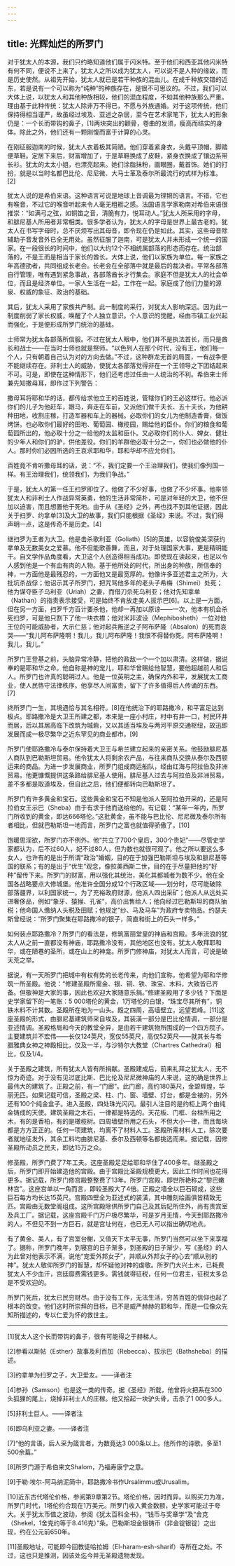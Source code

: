 ```yaml
---
---
---
```

title: 光辉灿烂的所罗门
---




对于犹太人的本源，我们只约略知道他们属于闪米特。至于他们和西亚其他闪米特有何不同，便说不上来了。犹太人之所以成为犹太人，可以说不是人种的缘故，而是历史使然。从祖先开始，犹太人就已是若干种族的混血儿。在成千种族交错的近东，若是说有一个可以称为“纯种”的种族存在，是很不可思议的。不过，我们可以大体上说，以犹太人和其他种族相较，他们的混血程度，不如其他种族那么严重。理由基于此种传统：犹太人除非万不得已，不愿与外族通婚。对于这项传统，他们保持得相当谨严，故虽经过埃及、亚述之杂居，至今在艺术家笔下，犹太人的形象仍是：一个长而带钩的鼻子，[1]两块突出的颧骨，卷曲的发须，瘦高而结实的身体。除此之外，他们还有一颗刚愎而富于计算的心灵。

在刚征服迦南的时候，犹太人衣着极其简陋。他们穿着紧身衣，头戴平顶帽，脚踏便草鞋。定居下来后，财富增加了，于是草鞋换成了皮鞋，紧身衣换成了镶边系带长衫。犹太的太太小姐，也漂亮起来。她们涂脂抹粉，画眼圈，戴首饰。她们的打扮，就是以当时名都巴比伦、尼尼微、大马士革及泰尔所最流行的式样为标准。[2]

犹太人说的是希伯来语。这种语言可说是地球上音调最为铿锵的语言。不错，它也有喉音，不过它的喉音听起来令人毫无粗粝之感。法国语言学家勒南对希伯来语很推崇：“如满弓之弦，如铜笛之音，清脆有力，悦耳动人。”犹太人所采用的字母，和腓尼基人所用者非常相类。很多学者认为，犹太人的字母是世界上最古老的。犹太人在书写字母时，总不厌烦写出其母音，即令现在仍是如此。其实，这些母音除辅助子音发音外已全无用处。虽然征服了迦南，可是犹太人并未形成一个统一的国家。在一段很长的时间中，他们以大约12个不相统属部落的形态而存在。统治部落的，不是王而是相当于家长的酋长。大体上说，他们以家族为单位。每一家族之年高德劭者，共同组成长老会。长老会在全部落中就是最后的裁决者。平常各部落自行管理，唯有遇到紧急事故，各部落酋长才行集会。家庭不但是犹太人的社会单位，而且是经济单位。一家人生活在一起，工作在一起。家庭成了他们力量的源泉、权威的象征、政治的基础。

其后，犹太人采用了家族共产制。此一制度的采行，对犹太人影响深远。因为此一制度削弱了家长权威，唤醒了个人独立意识。个人意识的觉醒，经由市镇工业兴起而强化，于是便形成所罗门统治的基础。

士师常为犹太各部落所信服。不过在犹太人眼中，他们并不是执法首长，而只是酋长和战士——在当时士师也就是祭师。“以色列人在那个时代，没有王，他们每一个人，只有朝着自己认为对的方向去做。”不过，这种群龙无首的局面，一有战争便不能继续存在。非利士人的威胁，使犹太各部落觉得非在一个王领导之下团结起来不可。可是，即使在这种情形下，他们还考虑过任由一人统治的不利。希伯来士师兼先知撒母耳，即作过下列警告：

撒母耳将耶和华的话，都传给求他立王的百姓说，管辖你们的王必这样行。他必派你们的儿子为他赶车，跟马，奔走在车前，又派他们做千夫长、五十夫长，为他耕种田地，收割庄稼，打造军器和车上的器械。必取你们的女儿为他制造香膏，做饭烤饼。也必取你们最好的田地、葡萄园、橄榄园，赐给他的臣仆。你们的粮食和葡萄园所出的，他必取十分之一给他的太监和臣仆。又必取你们的仆人、婢女、健壮的少年人和你们的驴，供他差役。你们的羊群他必取十分之一，你们也必做他的仆人。那时你们必因所选的王哀求耶和华，耶和华却不应允你们。

百姓竟不肯听撒母耳的话，说：“不，我们定要一个王治理我们，使我们像列国一样。有王治理我们，统领我们，为我们争战。”



于是，犹太人的第一任王扫罗即位了。他做了不少好事，也做了不少坏事。他率领犹太人和非利士人作战异常英勇，他的生活非常简朴，可是对年轻的大卫，他不但加以迫害，而且想置他于死地。由于从《圣经》之外，再也找不到其他证据，因此关于扫罗、约拿单[3]及大卫的故事，我们只能根据《圣经》来说。不过，我们得声明一点，这是传奇不是历史。[4]

继扫罗为王者为大卫。他是击杀歌利亚（Goliath）[5]的英雄，以容貌俊美深获约拿单及无数美女之爱慕。他不但能歌善舞，而且，对于处理国家大事，更是精明能干。自文学作品角度看，大卫这个人创造得相当成功。即使现在读起来，也足以令人感到他是一个有血有肉的人物。基于他所处的时代，所出身的种族，所信奉的神，一方面他是最残忍的，一方面他又是最宽厚的。他像许多亚述君主之所为，大批坑杀战俘；他诏示其子所罗门，把咒骂他多年的老头子希梅（Shimei）处死；他为谋夺臣子乌利亚（Uriah）之妻，而借刀杀死乌利亚；他对先知拿单（Nathan）的指责表示接受，可是始终不肯放走美人拔示巴[6]。以上是一方面，但在另一方面，扫罗千方百计要杀他，他却一再加以原谅——一次，他本有机会杀死扫罗，可是他只割下了他一块衣襟；他对米非波设（Mephibosheth）一位对他王位的可能威胁者，大示仁慈；他对起兵叛逆之子阿布萨隆（Absalon）的死而哀哭——“我儿阿布萨隆啊！我儿，我儿阿布萨隆！我恨不得替你死。阿布萨隆啊！我儿，我儿。”

所罗门王登基之前，头脑异常冷静，把他的政敌一个一个加以肃清。这样做，据说奉的是耶和华之命。他自称是神的宠儿，耶和华曾赐给他智慧，要他超越前人和后人。所罗门也许真的聪明过人。他是一位英明之主，确保内外和平，发展犹太工商业，使人民恪守法律秩序。他享尽人间富贵，留下了许多值得后人传诵的东西。[7]

终所罗门一生，其境遇恰与其名相符。[8]在他统治下的耶路撒冷，和平富足达到极点。耶路撒冷是大卫王所建之都，本来是一座小村庄，村中有井一口，村民环井而居，后以其居高临下改筑为城砦，又以其适当埃及与两河平原交通枢纽，故迅即发展而成一极尽繁华之近东罕见的商业都市。[9]

所罗门使耶路撒冷与泰尔保持着大卫王与希兰建立起来的亲密关系。他鼓励腓尼基人商队到巴勒斯坦贸易。他令犹太人将剩余农产品，与往来商队交换从泰尔及西顿运来的商品。为进一步发展商业，所罗门组成商运船队，经由红海与阿拉伯及非洲贸易。他更慷慨提供这条路给腓尼基人使用。腓尼基人过去与阿拉伯及非洲贸易，差不多都是取道埃及，但自此之后，他们便都转向巴勒斯坦了。

所罗门有许多黄金和宝石。这些黄金和宝石不知是他派人至阿拉伯开采的，还是阿拉伯女王示巴（Sheba）由于有求于他而送给他的。有记载：“某年一年内，所罗门所收到的黄金，即达666塔伦。”这批黄金，虽不能与巴比伦、尼尼微及泰尔所有者相比，但就巴勒斯坦一地而言，所罗门之富也就值得骄傲了。[10]

饱暖思淫欲，所罗门亦不例外。他“共立了700个皇后，300个贵妃”——尽管史学家都认为，后不过60人，妃不过80人，但为数也就很可观了。他之所以要这么多女人，也许有的是出于所谓“政治”婚姻，目的在于加强巴勒斯坦与埃及和腓尼基等国的联系；有的是出于“优生”观念，像拉美西斯二世，目的在于尽量把他的“好种”留传下来。所罗门的财富，用以强化其统治，美化其都城者为数不少。他在全国各战略要点大修城堡。他准许全国分成12个行政区域——划分时，尽可能破除部落疆界，以利国家统一。为了充裕政府财源，他派人四出采矿；他派人从远处买进奢侈品，例如“象牙、猿猴、孔雀”，高价出售给人；他向经过巴勒斯坦的商队抽税；他命国人缴纳人头税及田赋；他规定“纱、马及马车”为政府专卖物品。约瑟夫斯曾经说：“所罗门聚集在耶路撒冷的银子，简直和街上的石头一样多。”

如何装点耶路撒冷？所罗门的看法是，修筑富丽堂皇的神庙和宫殿。多年流浪的犹太人从之前一直都没有神庙，耶路撒冷没有，其他地区也没有。犹太人敬拜耶和华，或在陋巷的圣所，或在山上的神龛。所罗门修神庙，对犹太人而言，可说是破天荒之举。

据说，有一天所罗门把城中有权有势的长老传来，向他们宣称，他希望为耶和华修筑一所圣殿。他说：“修建圣殿所需金、银、铜、铁、珠宝、木料，大致皆已齐备。但敬神是大家的事，因此也欢迎大家随意乐捐。”修建圣殿用了多少钱？下面是史学家留下的一笔账：5 000塔伦的黄金，1万塔伦的白银，“珠宝尽其所有”，铜铁木料不计其数。圣殿所在地为一山头。殿之四周，高墙壁立，远望若峰。[11]这座圣殿的形式，由腓尼基建筑师采自埃及，其装潢一部分是巴比伦情调，一部分是亚述情调。圣殿格局和今天的教堂全异，是由若干建筑物所围成的一个四方院子。主要建筑并不宏伟——长仅124英尺，宽仅55英尺，高仅52英尺——就其长与希腊雅典女神之神殿相比，仅及一半，与沙特尔大教堂（Chartres Cathedral）相比，仅及1/4。

关于圣殿之建筑，所有犹太人皆有所捐献。圣殿建成后，前来礼拜之犹太人，无不惊为奇迹。对于没有见过底比斯、巴比伦及尼尼微神庙的人来说，这的确是世界上最伟大的建筑了。正殿之前，有一“门廊”。此门廊，高约180英尺，金碧辉煌，华丽无匹。如果记载可信，圣殿之梁、柱、门、窗、墙壁、灯台，都是金裱的，另外还有100个纯金盒子。进入圣殿，四处珠光闪闪。最引人注目的是约柜上两个由纯金铸成的天使。建筑圣殿之木石，一律都是特选的。天花板、门框、台柱所用之木，有的是香柏，有的是橄榄树。四周墙壁所用之石头，不但大小一律，而且每块都是方方正正的。任何一项建筑，均离不了材料人工。圣殿所需材料人工，除次要者就地征发外，其余工料均由腓尼基、泰尔及西顿等名都挑选而来。据记载，因修圣殿所动员之民夫，即达15万之众。

修圣殿，所罗门费了7年工夫。这座圣殿足足给耶和华住了400多年。继圣殿之后，所罗门即开始建造他的宫殿。由于宫殿比圣殿规模更大，因此工作时间也花得更多。据记载，所罗门修宫殿整整费了13年。所罗门宫殿，即世所艳称之“黎巴嫩林宫”。这座宫单以一角而言，即较圣殿大了4倍。正殿之墙全以巨石砌成，这些巨石每方均长达15英尺。宫殿四壁全为亚述式的装潢，其中雕刻绘画俱皆精致无匹。宫殿由无数堂阁组成。这所宫殿除供所罗门自己及其后妃所住外，尚有贵宾室及兵工厂。据记载，这座宫殿千门万户极尽繁华，可是岁月无情，今天到耶路撒冷的人，不但见不到一方巨石，就是宫址何在，也已无人可以指出确切地点。

有了黄金、美人，有了宫室台榭，又值天下太平无事，所罗门当然可以坐下来享福了。据称，所罗门晚年，到寝宫的日子渐多，到圣殿的日子渐少，写《圣经》的人为此曾对他表示不满，说他“宠爱外邦女子”，并顺从外邦女子的心去“顺从别的神”。犹太人敬仰所罗门的智慧，却怀疑他对神的虔敬。所罗门大兴土木，已耗费犹太人不少血汗，宫廷靡费需钱更多。需钱就得征税，任何一位君主，征税太多总是不受欢迎的。

所罗门死后，犹太已民穷财尽。由于没有工作，无法生活，穷苦百姓的信仰也起了根本的改变。他们这时所崇拜的目标，已不是威严赫赫的耶和华，而是一位像众先知所描述的，专以仁爱为怀的救世主。



* * *



[1]犹太人这个长而带钩的鼻子，很有可能得之于赫梯人。

[2]参看以斯帖（Esther）故事及利百加（Rebecca）、拔示巴（Bathsheba）的描述。

[3]约拿单为扫罗之子，大卫爱友。——译者注

[4]参孙（Samson）也是这一类的传奇。据《圣经》所载，他曾将火把系在300头狐狸的尾上，烧掉非利士人的庄稼。他又拾起一块驴头骨，击杀了1 000多人。

[5]非利士巨人。——译者注

[6]即乌利亚之妻。——译者注

[7]“他的言语，后人采为箴言者，为数竟达3 000条以上。他所作的诗歌，多至1 500余篇。”

[8]所罗门源于希伯来文Shalom，乃福寿康宁之意。

[9]于勒·埃尔-阿马纳泥简中，耶路撒冷书作Ursalimmu或Urusalim。

[10]近东古代塔伦价格，参阅第9章第2节。塔伦价格，因时而异。以购买力为准，所罗门时代，1塔伦约合现在1万美元。所罗门收入黄金数额，史学家可能过于夸大。关于犹太币值之波动，参阅《犹太百科全书》，“钱币与奖章学”及“舍克（Shekel，1舍克约等于8.416克）”条。巴勒斯坦金银铸币（非金锭银锭）之出现，约在公元前650年。

[11]圣殿地址，可能即今回教徒哈拉姆（El-haram-esh-sharif）寺所在之处。不过，这也只是推测，因该处迄今并无圣殿遗物发现。